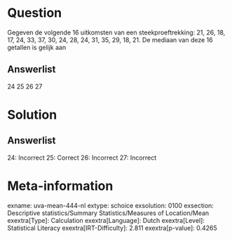 Question
========

Gegeven de volgende 16 uitkomsten van een steekproeftrekking: 21, 26,
18, 17, 24, 33, 37, 30, 24, 28, 24, 31, 35, 29, 18, 21. De mediaan van
deze 16 getallen is gelijk aan

Answerlist
----------

24
25
26
27

Solution
========

Answerlist
----------

24: Incorrect
25: Correct
26: Incorrect
27: Incorrect

Meta-information
================
exname: uva-mean-444-nl
extype: schoice
exsolution: 0100
exsection: Descriptive statistics/Summary Statistics/Measures of Location/Mean
exextra[Type]: Calculation
exextra[Language]: Dutch
exextra[Level]: Statistical Literacy
exextra[IRT-Difficulty]: 2.811
exextra[p-value]: 0.4265
